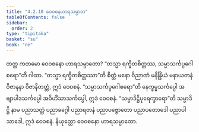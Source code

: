 ```yaml
---
title: "4.2.10 ဝေဝစနဟာရသမ္ပာတ"
tableOfContents: false
sidebar:
  order: 2
type: "tipitaka"
basket: "su"
book: "ne"
---
```



<DynamicBreadcrumb />

<Division number="72" book="ne">

<Paragraph number="518" book="ne">
တတ္ထ ကတမော ဝေဝစနော ဟာရသမ္ပာတော?
</Paragraph>

<Paragraph number="519" book="ne">
“တသ္မာ ရက္ခိတစိတ္တဿ, သမ္မာသင်္ကပ္ပဂေါစရော”တိ ဂါထာ. “တသ္မာ ရက္ခိတစိတ္တဿာ”တိ စိတ္တံ မနော ဝိညာဏံ မနိန္ဒြိယံ မနာယတနံ ဝိဇာနနာ ဝိဇာနိတတ္တံ, ဣဒံ ဝေဝစနံ. “သမ္မာသင်္ကပ္ပဂေါစရော”တိ နေက္ခမ္မသင်္ကပ္ပေါ အဗျာပါဒသင်္ကပ္ပေါ အဝိဟိံသာသင်္ကပ္ပေါ, ဣဒံ ဝေဝစနံ. “သမ္မာဒိဋ္ဌိပုရေက္ခာရော”တိ သမ္မာဒိဋ္ဌိ နာမ ပညာသတ္ထံ ပညာခဂ္ဂေါ ပညာရတနံ ပညာပဇ္ဇောတော ပညာပတောဒေါ ပညာပါသာဒေါ, ဣဒံ ဝေဝစနံ.

</Paragraph>
</Division>

<Paragraph number="520" type="center" book="ne">
နိယုတ္တော ဝေဝစနော ဟာရသမ္ပာတော.
</Paragraph>
